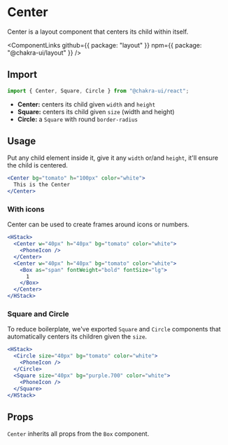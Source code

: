 # Center

Center is a layout component that centers its child within itself.

<ComponentLinks
  github={{ package: "layout" }}
  npm={{ package: "@chakra-ui/layout" }}
/>

## Import

```js
import { Center, Square, Circle } from "@chakra-ui/react";
```

- **Center:** centers its child given `width` and `height`
- **Square:** centers its child given `size` (width and height)
- **Circle:** a `Square` with round `border-radius`

## Usage

Put any child element inside it, give it any `width` or/and `height`, it'll
ensure the child is centered.

```jsx live
<Center bg="tomato" h="100px" color="white">
  This is the Center
</Center>
```

### With icons

Center can be used to create frames around icons or numbers.

```jsx live sm
<HStack>
  <Center w="40px" h="40px" bg="tomato" color="white">
    <PhoneIcon />
  </Center>
  <Center w="40px" h="40px" bg="tomato" color="white">
    <Box as="span" fontWeight="bold" fontSize="lg">
      1
    </Box>
  </Center>
</HStack>
```

### Square and Circle

To reduce boilerplate, we've exported `Square` and `Circle` components that
automatically centers its children given the `size`.

```jsx live sm
<HStack>
  <Circle size="40px" bg="tomato" color="white">
    <PhoneIcon />
  </Circle>
  <Square size="40px" bg="purple.700" color="white">
    <PhoneIcon />
  </Square>
</HStack>
```

## Props

`Center` inherits all props from the `Box` component.
